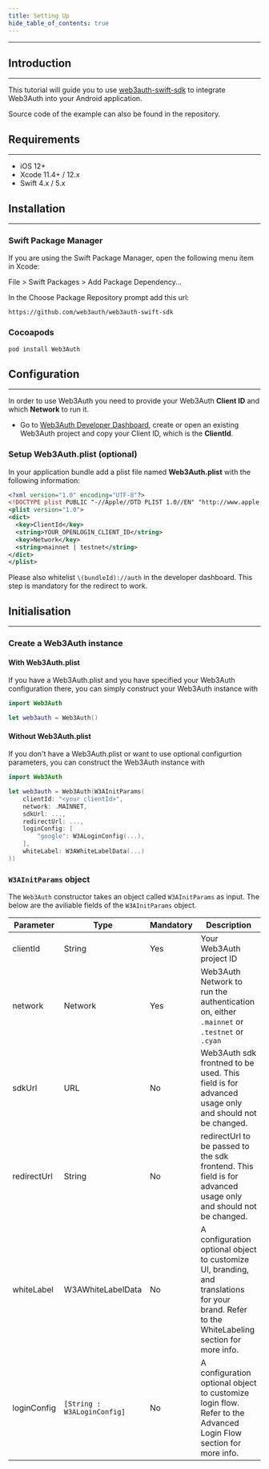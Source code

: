 ```yaml
---
title: Setting Up
hide_table_of_contents: true
---
```


---

## Introduction

---

This tutorial will guide you to use [web3auth-swift-sdk](https://github.com/torusresearch/web3auth-swift-sdk) to integrate Web3Auth into your Android
application.

Source code of the example can also be found in the repository.

## Requirements

---

- iOS 12+
- Xcode 11.4+ / 12.x
- Swift 4.x / 5.x

## Installation

---

### Swift Package Manager

If you are using the Swift Package Manager, open the following menu item in Xcode:

File > Swift Packages > Add Package Dependency...

In the Choose Package Repository prompt add this url:

```
https://github.com/web3auth/web3auth-swift-sdk
```

### Cocoapods

```sh
pod install Web3Auth
```

## Configuration

---

In order to use Web3Auth you need to provide your Web3Auth **Client ID** and which **Network** to run it.

- Go to [Web3Auth Developer Dashboard](https://dashboard.web3auth.io), create or open an existing Web3Auth project and copy your Client ID, which is
  the **ClientId**.

### Setup Web3Auth.plist (optional)

In your application bundle add a plist file named **Web3Auth.plist** with the following information:

```xml
<?xml version="1.0" encoding="UTF-8"?>
<!DOCTYPE plist PUBLIC "-//Apple//DTD PLIST 1.0//EN" "http://www.apple.com/DTDs/PropertyList-1.0.dtd">
<plist version="1.0">
<dict>
  <key>ClientId</key>
  <string>YOUR_OPENLOGIN_CLIENT_ID</string>
  <key>Network</key>
  <string>mainnet | testnet</string>
</dict>
</plist>
```

Please also whitelist `\(bundleId)://auth` in the developer dashboard. This step is mandatory for the redirect to work.

## Initialisation

---

### Create a Web3Auth instance

#### With Web3Auth.plist

If you have a Web3Auth.plist and you have specified your Web3Auth configuration there, you can simply construct your Web3Auth instance with

```swift
import Web3Auth

let web3auth = Web3Auth()
```

#### Without Web3Auth.plist

If you don't have a Web3Auth.plist or want to use optional configurtion parameters, you can construct the Web3Auth instance with

```swift
import Web3Auth

let web3auth = Web3Auth(W3AInitParams(
    clientId: "<your clientId>",
    network: .MAINNET,
    sdkUrl: ...,
    redirectUrl: ...,
    loginConfig: [
        "google": W3ALoginConfig(...),
    ],
    whiteLabel: W3AWhiteLabelData(...)
))
```

### `W3AInitParams` object

The `Web3Auth` constructor takes an object called `W3AInitParams` as input. The below are the aviliable fields of the `W3AInitParams` object.

| Parameter   | Type                        | Mandatory | Description                                                                                                                                   |
| ----------- | --------------------------- | --------- | --------------------------------------------------------------------------------------------------------------------------------------------- |
| clientId    | String                      | Yes       | Your Web3Auth project ID                                                                                                                      |
| network     | Network                     | Yes       | Web3Auth Network to run the authentication on, either `.mainnet` or `.testnet` or `.cyan`                                                     |
| sdkUrl      | URL                         | No        | Web3Auth sdk frontned to be used. This field is for advanced usage only and should not be changed.                                            |
| redirectUrl | String                      | No        | redirectUrl to be passed to the sdk frontend. This field is for advanced usage only and should not be changed.                                |
| whiteLabel  | W3AWhiteLabelData           | No        | A configuration optional object to customize UI, branding, and translations for your brand. Refer to the WhiteLabeling section for more info. |
| loginConfig | `[String : W3ALoginConfig]` | No        | A configuration optional object to customize login flow. Refer to the Advanced Login Flow section for more info.                              |
